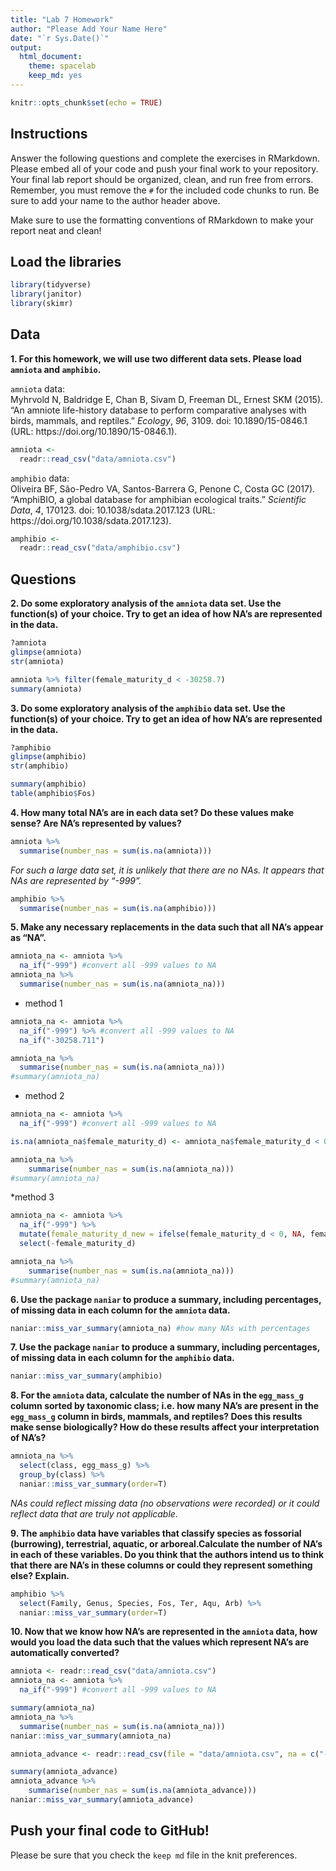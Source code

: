 ```yaml
---
title: "Lab 7 Homework"
author: "Please Add Your Name Here"
date: "`r Sys.Date()`"
output:
  html_document: 
    theme: spacelab
    keep_md: yes
---
```


```r
knitr::opts_chunk$set(echo = TRUE)
```

## Instructions
Answer the following questions and complete the exercises in RMarkdown. Please embed all of your code and push your final work to your repository. Your final lab report should be organized, clean, and run free from errors. Remember, you must remove the `#` for the included code chunks to run. Be sure to add your name to the author header above.  

Make sure to use the formatting conventions of RMarkdown to make your report neat and clean!  

## Load the libraries
```r
library(tidyverse)
library(janitor)
library(skimr)
``` 

## Data
**1. For this homework, we will use two different data sets. Please load `amniota` and `amphibio`.**  

`amniota` data:  
Myhrvold N, Baldridge E, Chan B, Sivam D, Freeman DL, Ernest SKM (2015). “An amniote life-history
database to perform comparative analyses with birds, mammals, and reptiles.” _Ecology_, *96*, 3109.
doi: 10.1890/15-0846.1 (URL: https://doi.org/10.1890/15-0846.1).
```r
amniota <- 
  readr::read_csv("data/amniota.csv")
```

`amphibio` data:  
Oliveira BF, São-Pedro VA, Santos-Barrera G, Penone C, Costa GC (2017). “AmphiBIO, a global database
for amphibian ecological traits.” _Scientific Data_, *4*, 170123. doi: 10.1038/sdata.2017.123 (URL:
https://doi.org/10.1038/sdata.2017.123).
```r
amphibio <- 
  readr::read_csv("data/amphibio.csv")
```

## Questions  
**2. Do some exploratory analysis of the `amniota` data set. Use the function(s) of your choice. Try to get an idea of how NA's are represented in the data.**  

```r
?amniota
glimpse(amniota)
str(amniota)

amniota %>% filter(female_maturity_d < -30258.7)
summary(amniota)
```

**3. Do some exploratory analysis of the `amphibio` data set. Use the function(s) of your choice. Try to get an idea of how NA's are represented in the data.**  

```r
?amphibio
glimpse(amphibio)
str(amphibio)
```
```r
summary(amphibio)
table(amphibio$Fos)
```

**4. How many total NA's are in each data set? Do these values make sense? Are NA's represented by values?**   

```r
amniota %>% 
  summarise(number_nas = sum(is.na(amniota))) 
```
_For such a large data set, it is unlikely that there are no NAs. It appears that NAs are represented by "-999"._

```r
amphibio %>% 
  summarise(number_nas = sum(is.na(amphibio)))
```

**5. Make any necessary replacements in the data such that all NA's appear as "NA".**   

```r
amniota_na <- amniota %>% 
  na_if("-999") #convert all -999 values to NA
amniota_na %>% 
  summarise(number_nas = sum(is.na(amniota_na)))
```
* method 1
```r
amniota_na <- amniota %>% 
  na_if("-999") %>% #convert all -999 values to NA
  na_if("-30258.711")

amniota_na %>% 
  summarise(number_nas = sum(is.na(amniota_na)))
#summary(amniota_na)
```
* method 2
```r
amniota_na <- amniota %>% 
  na_if("-999") #convert all -999 values to NA

is.na(amniota_na$female_maturity_d) <- amniota_na$female_maturity_d < 0

amniota_na %>% 
    summarise(number_nas = sum(is.na(amniota_na)))
#summary(amniota_na)
```
*method 3
```r
amniota_na <- amniota %>% 
  na_if("-999") %>% 
  mutate(female_maturity_d_new = ifelse(female_maturity_d < 0, NA, female_maturity_d)) %>% 
  select(-female_maturity_d)

amniota_na %>% 
    summarise(number_nas = sum(is.na(amniota_na)))
#summary(amniota_na)
```

**6. Use the package `naniar` to produce a summary, including percentages, of missing data in each column for the `amniota` data.**  
```r
naniar::miss_var_summary(amniota_na) #how many NAs with percentages
```

**7. Use the package `naniar` to produce a summary, including percentages, of missing data in each column for the `amphibio` data.**
```r
naniar::miss_var_summary(amphibio)
```

**8. For the `amniota` data, calculate the number of NAs in the `egg_mass_g` column sorted by taxonomic class; i.e. how many NA's are present in the `egg_mass_g` column in birds, mammals, and reptiles? Does this results make sense biologically? How do these results affect your interpretation of NA's?**  

```r
amniota_na %>%
  select(class, egg_mass_g) %>% 
  group_by(class) %>%
  naniar::miss_var_summary(order=T)
```
_NAs could reflect missing data (no observations were recorded) or it could reflect data that are truly not applicable._ 

**9. The `amphibio` data have variables that classify species as fossorial (burrowing), terrestrial, aquatic, or arboreal.Calculate the number of NA's in each of these variables. Do you think that the authors intend us to think that there are NA's in these columns or could they represent something else? Explain.**
```r
amphibio %>% 
  select(Family, Genus, Species, Fos, Ter, Aqu, Arb) %>% 
  naniar::miss_var_summary(order=T)
```

**10. Now that we know how NA's are represented in the `amniota` data, how would you load the data such that the values which represent NA's are automatically converted?**

```r
amniota <- readr::read_csv("data/amniota.csv")
amniota_na <- amniota %>% 
  na_if("-999") #convert all -999 values to NA

summary(amniota_na)
amniota_na %>% 
  summarise(number_nas = sum(is.na(amniota_na)))
naniar::miss_var_summary(amniota_na)
```

```r
amniota_advance <- readr::read_csv(file = "data/amniota.csv", na = c("-999","-30258.711"))

summary(amniota_advance)
amniota_advance %>% 
    summarise(number_nas = sum(is.na(amniota_advance)))
naniar::miss_var_summary(amniota_advance)
```

## Push your final code to GitHub!
Please be sure that you check the `keep md` file in the knit preferences.  